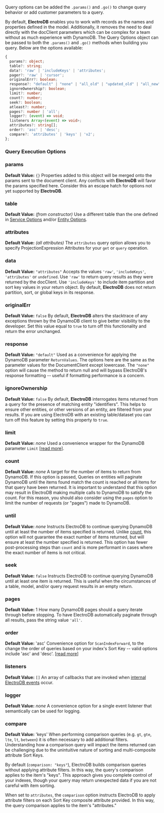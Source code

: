 Query options can be added the `.params()` and `.go()` to change query behavior or add customer parameters to a query.

By default, **ElectroDB** enables you to work with records as the names and properties defined in the model. Additionally, it removes the need to deal directly with the docClient parameters which can be complex for a team without as much experience with DynamoDB. The Query Options object can be passed to both the `.params()` and `.go()` methods when building you query. Below are the options available:

```typescript
{
  params?: object;
  table?: string;
  data?: 'raw' | 'includeKeys' | 'attributes';
  pager?: 'raw' | 'cursor';
  originalErr?: boolean;
  response?: "default" | "none" | "all_old" | "updated_old" | "all_new" | "updated_new";
  ignoreOwnership?: boolean;
  limit?: number;
  count?: number;
  seek?: boolean;
  atleast?: number;
  pages?: number | 'all';
  logger?: (event) => void;
  listeners Array<(event) => void>;
  attributes?: string[];
  order?: 'asc' | 'desc';
  compare?: 'attributes' | 'keys' | 'v2';
};
```

### Query Execution Options

### params
**Default Value:** `{}`
Properties added to this object will be merged onto the params sent to the document client. Any conflicts with **ElectroDB** will favor the params specified here. Consider this an escape hatch for options not yet supported by **ElectroDB**.

### table
**Default Value:** _(from constructor)_
Use a different table than the one defined in [Service Options](/en/modeling/service#options) and/or [Entity Options](/en/modeling/entity#entity-options).

### attributes
**Default Value:** _(all attributes)_
The `attributes` query option allows you to specify ProjectionExpression Attributes for your `get` or `query` operation.

### data
**Default Value:** `"attributes"`
Accepts the values `'raw'`, `'includeKeys'`, `'attributes'` or `undefined`. Use `'raw'` to return query results as they were returned by the docClient. Use `'includeKeys'` to include item partition and sort key values in your return object. By default, **ElectroDB** does not return partition, sort, or global keys in its response.

### originalErr
**Default Value:** `false`
By default, **ElectroDB** alters the stacktrace of any exceptions thrown by the DynamoDB client to give better visibility to the developer. Set this value equal to `true` to turn off this functionality and return the error unchanged.

### response
**Default Value:** `"default"`
Used as a convenience for applying the DynamoDB parameter `ReturnValues`. The options here are the same as the parameter values for the DocumentClient except lowercase. The `"none"` option will cause the method to return null and will bypass ElectroDB's response formatting -- useful if formatting performance is a concern.

### ignoreOwnership
**Default Value:** `false`
By default, **ElectroDB** interrogates items returned from a query for the presence of matching entity "identifiers". This helps to ensure other entities, or other versions of an entity, are filtered from your results. If you are using ElectroDB with an existing table/dataset you can turn off this feature by setting this property to `true`.

### limit
**Default Value:** _none_
Used a convenience wrapper for the DynamoDB parameter `Limit` [[read more](https://docs.aws.amazon.com/amazondynamodb/latest/APIReference/API_Query.html#DDB-Query-request-Limit)].

### count
**Default Value:** _none_
A target for the number of items to return from DynamoDB. If this option is passed, Queries on entities will paginate DynamoDB until the items found match the count is reached or all items for that query have been returned. It is important to understand that this option may result in ElectroDB making multiple calls to DynamoDB to satisfy the count. For this reason, you should also consider using the `pages` option to limit the number of requests (or "pages") made to DynamoDB.

### until
**Default Value:** _none_
Instructs ElectroDB to continue querying DynamoDB until at least the number of items specified is returned. Unlike [count](#count), this option will not guarantee the exact number of items returned, but will ensure at least the number specified is returned. This option has fewer post-processing steps than `count` and is more performant in cases where the exact number of items is not critical.

### seek
**Default Value:** `false`
Instructs ElectroDB to continue querying DynamoDB until at least one item is returned. This is useful when the circumstances of a table, model, and/or query request results in an empty return.

### pages
**Default Value:** 1
How many DynamoDB pages should a query iterate through before stopping. To have ElectroDB automatically paginate through all results, pass the string value `'all'`.

### order
**Default Value:** 'asc'
Convenience option for `ScanIndexForward`, to the change the order of queries based on your index's Sort Key -- valid options include 'asc' and 'desc'. [[read more](https://docs.aws.amazon.com/amazondynamodb/latest/APIReference/API_Query.html)]

### listeners
**Default Value:** `[]`
An array of callbacks that are invoked when [internal ElectroDB events](#events) occur.

### logger
**Default Value:** _none_
A convenience option for a single event listener that semantically can be used for logging.

### compare
**Default Value:** 'keys'
When performing comparison queries (e.g. `gt`, `gte`, `lte`, `lt`, `between`) it is often necessary to add additional filters. Understanding how a comparison query will impact the items returned can be challenging due to the unintuitive nature of sorting and multi-composite attribute Sort Keys.

By default (`comparison: "keys"`), ElectroDB builds comparison queries without applying attribute filters. In this way, the query's comparison applies to the item's "keys". This approach gives you complete control of your indexes, though your query may return unexpected data if you are not careful with item sorting.

When set to `attributes`, the `comparison` option instructs ElectroDB to apply attribute filters on each Sort Key composite attribute provided. In this way, the query comparison applies to the item's "attributes."
